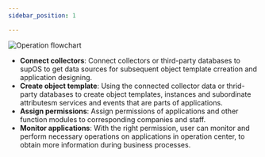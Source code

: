 ```yaml
---
sidebar_position: 1

---
```


![](https://wordpressfreezonex.oss-accelerate.aliyuncs.com/platform/15.png "Operation flowchart")

- **Connect collectors**: Connect collectors or third-party databases to supOS to get data sources for subsequent object template crreation and application designing.
- **Create object template**: Using the connected collector data or thrid-party databases to create object templates, instances and subordinate attributesm services and events that are parts of applications.
- **Assign permissions**: Assign permissions of applications and other function modules to corresponding companies and staff.
- **Monitor applications**: With the right permission, user can monitor and perform necessary operations on applications in operation center, to obtain more information during business processes.
